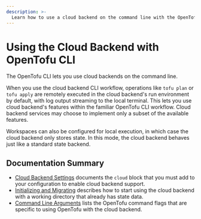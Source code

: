 ```yaml
---
description: >-
  Learn how to use a cloud backend on the command line with the OpenTofu CLI.
---
```


# Using the Cloud Backend with OpenTofu CLI

The OpenTofu CLI lets you use cloud backends on the command line.

When you use the cloud backend CLI workflow, operations like `tofu plan` or `tofu apply` are remotely executed in the cloud backend's run environment by default, with log output streaming to the local terminal. This lets you use cloud backend's features within the familiar OpenTofu CLI workflow. Cloud backend services may choose to implement only a subset of the available features.

Workspaces can also be configured for local execution, in which case the cloud backend only stores state. In this mode, the cloud backend behaves just like a standard state backend.

## Documentation Summary

- [Cloud Backend Settings](settings.mdx) documents the `cloud` block that you must add to your configuration to enable cloud backend support.
- [Initializing and Migrating](migrating.mdx) describes
  how to start using the cloud backend with a working directory that already has state data.
- [Command Line Arguments](../cloud/command-line-arguments.mdx) lists the OpenTofu command flags that are specific to using OpenTofu with the cloud backend.
